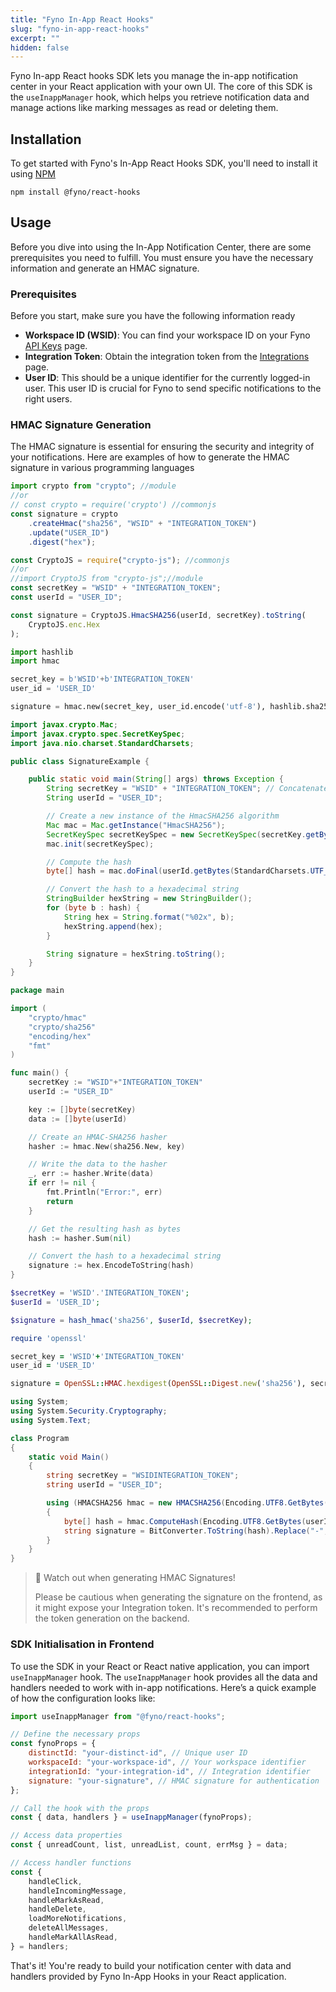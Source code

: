 ```yaml
---
title: "Fyno In-App React Hooks"
slug: "fyno-in-app-react-hooks"
excerpt: ""
hidden: false
---
```


Fyno In-app React hooks SDK lets you manage the in-app notification center in your React application with your own UI. The core of this SDK is the `useInappManager` hook, which helps you retrieve notification data and manage actions like marking messages as read or deleting them.

## Installation

To get started with Fyno's In-App React Hooks SDK, you'll need to install it using [NPM](https://www.npmjs.com/package/@fyno/react-hooks)

```shell
npm install @fyno/react-hooks
```

## Usage

Before you dive into using the In-App Notification Center, there are some prerequisites you need to fulfill. You must ensure you have the necessary information and generate an HMAC signature.

### Prerequisites

Before you start, make sure you have the following information ready

-   **Workspace ID (WSID)**: You can find your workspace ID on your Fyno [API Keys](https://app.fyno.io/api-keys) page.
-   **Integration Token**: Obtain the integration token from the [Integrations](https://app.fyno.io/integrations) page.
-   **User ID**: This should be a unique identifier for the currently logged-in user. This user ID is crucial for Fyno to send specific notifications to the right users.

### HMAC Signature Generation

The HMAC signature is essential for ensuring the security and integrity of your notifications. Here are examples of how to generate the HMAC signature in various programming languages

```javascript Node
import crypto from "crypto"; //module
//or
// const crypto = require('crypto') //commonjs
const signature = crypto
    .createHmac("sha256", "WSID" + "INTEGRATION_TOKEN")
    .update("USER_ID")
    .digest("hex");
```

```javascript
const CryptoJS = require("crypto-js"); //commonjs
//or
//import CryptoJS from "crypto-js";//module
const secretKey = "WSID" + "INTEGRATION_TOKEN";
const userId = "USER_ID";

const signature = CryptoJS.HmacSHA256(userId, secretKey).toString(
    CryptoJS.enc.Hex
);
```

```python
import hashlib
import hmac

secret_key = b'WSID'+b'INTEGRATION_TOKEN'
user_id = 'USER_ID'

signature = hmac.new(secret_key, user_id.encode('utf-8'), hashlib.sha256).hexdigest()
```

```java
import javax.crypto.Mac;
import javax.crypto.spec.SecretKeySpec;
import java.nio.charset.StandardCharsets;

public class SignatureExample {

    public static void main(String[] args) throws Exception {
        String secretKey = "WSID" + "INTEGRATION_TOKEN"; // Concatenate the secret key
        String userId = "USER_ID";

        // Create a new instance of the HmacSHA256 algorithm
        Mac mac = Mac.getInstance("HmacSHA256");
        SecretKeySpec secretKeySpec = new SecretKeySpec(secretKey.getBytes(StandardCharsets.UTF_8), "HmacSHA256");
        mac.init(secretKeySpec);

        // Compute the hash
        byte[] hash = mac.doFinal(userId.getBytes(StandardCharsets.UTF_8));

        // Convert the hash to a hexadecimal string
        StringBuilder hexString = new StringBuilder();
        for (byte b : hash) {
            String hex = String.format("%02x", b);
            hexString.append(hex);
        }

        String signature = hexString.toString();
    }
}
```

```go
package main

import (
	"crypto/hmac"
	"crypto/sha256"
	"encoding/hex"
	"fmt"
)

func main() {
	secretKey := "WSID"+"INTEGRATION_TOKEN"
	userId := "USER_ID"

	key := []byte(secretKey)
	data := []byte(userId)

	// Create an HMAC-SHA256 hasher
	hasher := hmac.New(sha256.New, key)

	// Write the data to the hasher
	_, err := hasher.Write(data)
	if err != nil {
		fmt.Println("Error:", err)
		return
	}

	// Get the resulting hash as bytes
	hash := hasher.Sum(nil)

	// Convert the hash to a hexadecimal string
	signature := hex.EncodeToString(hash)
}
```

```php
$secretKey = 'WSID'.'INTEGRATION_TOKEN';
$userId = 'USER_ID';

$signature = hash_hmac('sha256', $userId, $secretKey);
```

```ruby
require 'openssl'

secret_key = 'WSID'+'INTEGRATION_TOKEN'
user_id = 'USER_ID'

signature = OpenSSL::HMAC.hexdigest(OpenSSL::Digest.new('sha256'), secret_key, user_id)
```

```csharp
using System;
using System.Security.Cryptography;
using System.Text;

class Program
{
    static void Main()
    {
        string secretKey = "WSIDINTEGRATION_TOKEN";
        string userId = "USER_ID";

        using (HMACSHA256 hmac = new HMACSHA256(Encoding.UTF8.GetBytes(secretKey))
        {
            byte[] hash = hmac.ComputeHash(Encoding.UTF8.GetBytes(userId));
            string signature = BitConverter.ToString(hash).Replace("-", "").ToLower();
        }
    }
}
```

> 🚧 Watch out when generating HMAC Signatures!
>
> Please be cautious when generating the signature on the frontend, as it might expose your Integration token. It's recommended to perform the token generation on the backend.

### SDK Initialisation in Frontend

To use the SDK in your React or React native application, you can import `useInappManager` hook. The `useInappManager` hook provides all the data and handlers needed to work with in-app notifications. Here’s a quick example of how the configuration looks like:

```javascript JSX
import useInappManager from "@fyno/react-hooks";

// Define the necessary props
const fynoProps = {
    distinctId: "your-distinct-id", // Unique user ID
    workspaceId: "your-workspace-id", // Your workspace identifier
    integrationId: "your-integration-id", // Integration identifier
    signature: "your-signature", // HMAC signature for authentication
};

// Call the hook with the props
const { data, handlers } = useInappManager(fynoProps);

// Access data properties
const { unreadCount, list, unreadList, count, errMsg } = data;

// Access handler functions
const {
    handleClick,
    handleIncomingMessage,
    handleMarkAsRead,
    handleDelete,
    loadMoreNotifications,
    deleteAllMessages,
    handleMarkAllAsRead,
} = handlers;
```

That's it! You're ready to build your notification center with data and handlers provided by Fyno In-App Hooks in your React application.
